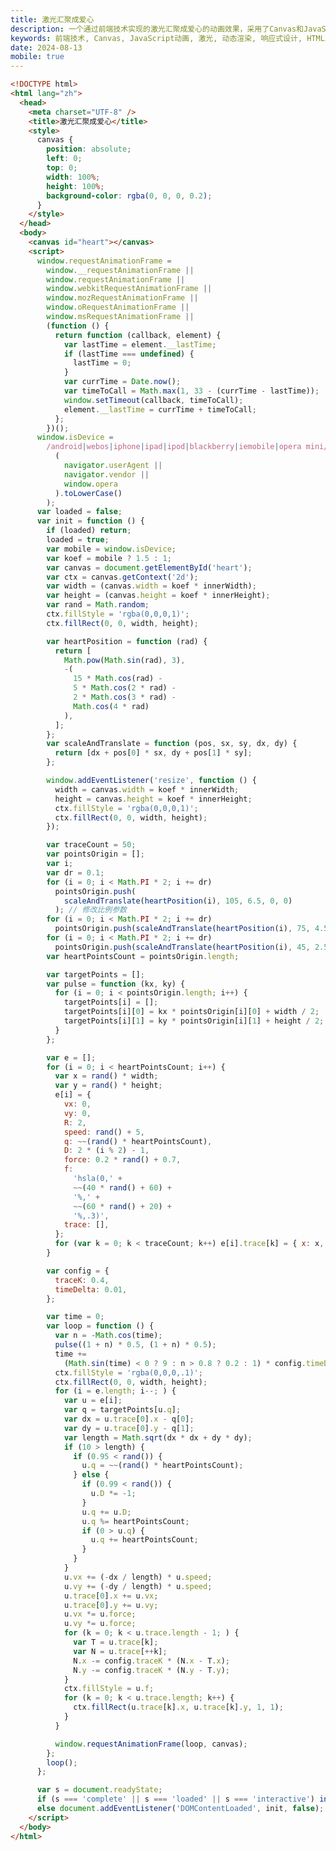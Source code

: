 ```yaml
---
title: 激光汇聚成爱心
description: 一个通过前端技术实现的激光汇聚成爱心的动画效果，采用了Canvas和JavaScript实现动态渲染，适用于多设备，带有自适应窗口大小的特性。
keywords: 前端技术, Canvas, JavaScript动画, 激光, 动态渲染, 响应式设计, HTML5, 前端开发
date: 2024-08-13
mobile: true
---
```


```html
<!DOCTYPE html>
<html lang="zh">
  <head>
    <meta charset="UTF-8" />
    <title>激光汇聚成爱心</title>
    <style>
      canvas {
        position: absolute;
        left: 0;
        top: 0;
        width: 100%;
        height: 100%;
        background-color: rgba(0, 0, 0, 0.2);
      }
    </style>
  </head>
  <body>
    <canvas id="heart"></canvas>
    <script>
      window.requestAnimationFrame =
        window.__requestAnimationFrame ||
        window.requestAnimationFrame ||
        window.webkitRequestAnimationFrame ||
        window.mozRequestAnimationFrame ||
        window.oRequestAnimationFrame ||
        window.msRequestAnimationFrame ||
        (function () {
          return function (callback, element) {
            var lastTime = element.__lastTime;
            if (lastTime === undefined) {
              lastTime = 0;
            }
            var currTime = Date.now();
            var timeToCall = Math.max(1, 33 - (currTime - lastTime));
            window.setTimeout(callback, timeToCall);
            element.__lastTime = currTime + timeToCall;
          };
        })();
      window.isDevice =
        /android|webos|iphone|ipad|ipod|blackberry|iemobile|opera mini/i.test(
          (
            navigator.userAgent ||
            navigator.vendor ||
            window.opera
          ).toLowerCase()
        );
      var loaded = false;
      var init = function () {
        if (loaded) return;
        loaded = true;
        var mobile = window.isDevice;
        var koef = mobile ? 1.5 : 1;
        var canvas = document.getElementById('heart');
        var ctx = canvas.getContext('2d');
        var width = (canvas.width = koef * innerWidth);
        var height = (canvas.height = koef * innerHeight);
        var rand = Math.random;
        ctx.fillStyle = 'rgba(0,0,0,1)';
        ctx.fillRect(0, 0, width, height);

        var heartPosition = function (rad) {
          return [
            Math.pow(Math.sin(rad), 3),
            -(
              15 * Math.cos(rad) -
              5 * Math.cos(2 * rad) -
              2 * Math.cos(3 * rad) -
              Math.cos(4 * rad)
            ),
          ];
        };
        var scaleAndTranslate = function (pos, sx, sy, dx, dy) {
          return [dx + pos[0] * sx, dy + pos[1] * sy];
        };

        window.addEventListener('resize', function () {
          width = canvas.width = koef * innerWidth;
          height = canvas.height = koef * innerHeight;
          ctx.fillStyle = 'rgba(0,0,0,1)';
          ctx.fillRect(0, 0, width, height);
        });

        var traceCount = 50;
        var pointsOrigin = [];
        var i;
        var dr = 0.1;
        for (i = 0; i < Math.PI * 2; i += dr)
          pointsOrigin.push(
            scaleAndTranslate(heartPosition(i), 105, 6.5, 0, 0)
          ); // 修改比例参数
        for (i = 0; i < Math.PI * 2; i += dr)
          pointsOrigin.push(scaleAndTranslate(heartPosition(i), 75, 4.5, 0, 0)); // 修改比例参数
        for (i = 0; i < Math.PI * 2; i += dr)
          pointsOrigin.push(scaleAndTranslate(heartPosition(i), 45, 2.5, 0, 0)); // 修改比例参数
        var heartPointsCount = pointsOrigin.length;

        var targetPoints = [];
        var pulse = function (kx, ky) {
          for (i = 0; i < pointsOrigin.length; i++) {
            targetPoints[i] = [];
            targetPoints[i][0] = kx * pointsOrigin[i][0] + width / 2;
            targetPoints[i][1] = ky * pointsOrigin[i][1] + height / 2;
          }
        };

        var e = [];
        for (i = 0; i < heartPointsCount; i++) {
          var x = rand() * width;
          var y = rand() * height;
          e[i] = {
            vx: 0,
            vy: 0,
            R: 2,
            speed: rand() + 5,
            q: ~~(rand() * heartPointsCount),
            D: 2 * (i % 2) - 1,
            force: 0.2 * rand() + 0.7,
            f:
              'hsla(0,' +
              ~~(40 * rand() + 60) +
              '%,' +
              ~~(60 * rand() + 20) +
              '%,.3)',
            trace: [],
          };
          for (var k = 0; k < traceCount; k++) e[i].trace[k] = { x: x, y: y };
        }

        var config = {
          traceK: 0.4,
          timeDelta: 0.01,
        };

        var time = 0;
        var loop = function () {
          var n = -Math.cos(time);
          pulse((1 + n) * 0.5, (1 + n) * 0.5);
          time +=
            (Math.sin(time) < 0 ? 9 : n > 0.8 ? 0.2 : 1) * config.timeDelta;
          ctx.fillStyle = 'rgba(0,0,0,.1)';
          ctx.fillRect(0, 0, width, height);
          for (i = e.length; i--; ) {
            var u = e[i];
            var q = targetPoints[u.q];
            var dx = u.trace[0].x - q[0];
            var dy = u.trace[0].y - q[1];
            var length = Math.sqrt(dx * dx + dy * dy);
            if (10 > length) {
              if (0.95 < rand()) {
                u.q = ~~(rand() * heartPointsCount);
              } else {
                if (0.99 < rand()) {
                  u.D *= -1;
                }
                u.q += u.D;
                u.q %= heartPointsCount;
                if (0 > u.q) {
                  u.q += heartPointsCount;
                }
              }
            }
            u.vx += (-dx / length) * u.speed;
            u.vy += (-dy / length) * u.speed;
            u.trace[0].x += u.vx;
            u.trace[0].y += u.vy;
            u.vx *= u.force;
            u.vy *= u.force;
            for (k = 0; k < u.trace.length - 1; ) {
              var T = u.trace[k];
              var N = u.trace[++k];
              N.x -= config.traceK * (N.x - T.x);
              N.y -= config.traceK * (N.y - T.y);
            }
            ctx.fillStyle = u.f;
            for (k = 0; k < u.trace.length; k++) {
              ctx.fillRect(u.trace[k].x, u.trace[k].y, 1, 1);
            }
          }

          window.requestAnimationFrame(loop, canvas);
        };
        loop();
      };

      var s = document.readyState;
      if (s === 'complete' || s === 'loaded' || s === 'interactive') init();
      else document.addEventListener('DOMContentLoaded', init, false);
    </script>
  </body>
</html>
```
